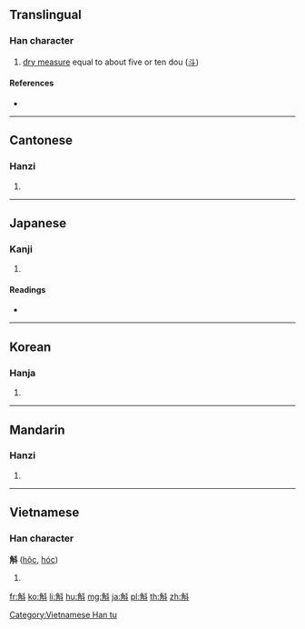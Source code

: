 ==Translingual==

===Han character===
{{Han char|rn=68|rad=斗|as=07|sn=11|four=24200|canj=NBYJ|ids=⿰角斗}}

# [[dry measure]] equal to about five or ten dou ([[斗]])

====References====
* {{Han ref|kx=0478.140|dkj=13508|dj=0836.170|hdz=32254.020|uh=659B|ud=26011|bh=B1D8|bd=45528}}

----

==Cantonese==

===Hanzi===
{{yue-hanzi|jyut=huk6|y=huk6}}

# {{defn|lang=yue|sort=斗07}}

----

==Japanese==

===Kanji===
{{ja-kanji|grade=|rs=斗07}}

# {{defn|lang=ja|sort=斗07}}

====Readings====
* {{ja-readings|on=[[こく]] (koku)|kun=[[ます]] (masu), [[ますめ]] (masume)}}

----

==Korean==

===Hanja===
{{ko-hanja|hangeul=곡|eumhun=|rv=gok|mr=kok|y=kok}}

# {{defn|lang=ko|sort=斗07}}

----

==Mandarin==

===Hanzi===
{{cmn-hanzi|pin=[[hú]] ([[hu2]])|wg=hu<sup>2</sup>}}

# {{defn|lang=cmn|sort=斗07}}

----

==Vietnamese==

===Han character===
'''斛''' ([[hộc]], [[hóc]])

# {{defn|lang=vi}}

[[Category:Vietnamese Han tu]]

[[fr:斛]]
[[ko:斛]]
[[li:斛]]
[[hu:斛]]
[[mg:斛]]
[[ja:斛]]
[[pl:斛]]
[[th:斛]]
[[zh:斛]]